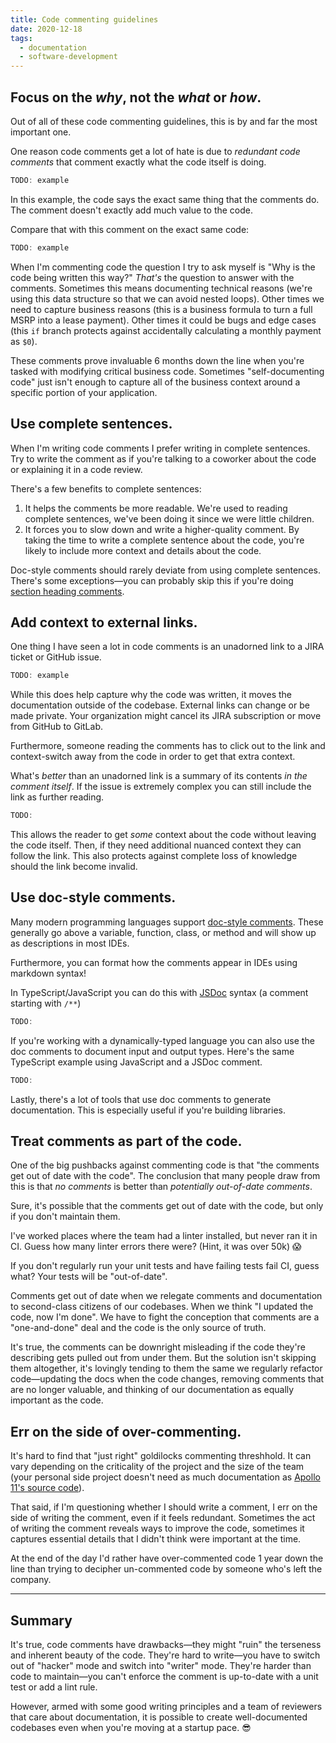 ```yaml
---
title: Code commenting guidelines
date: 2020-12-18
tags:
  - documentation
  - software-development
---
```


## Focus on the _why_, not the _what_ or _how_.

Out of all of these code commenting guidelines, this is by and far the most important one.

One reason code comments get a lot of hate is due to _redundant code comments_ that comment exactly what the code itself is doing.

```ts
TODO: example
```

In this example, the code says the exact same thing that the comments do. The comment doesn't exactly add much value to the code.

Compare that with this comment on the exact same code:

```ts
TODO: example
```

When I'm commenting code the question I try to ask myself is "Why is the code being written this way?" _That's_ the question to answer with the comments. Sometimes this means documenting technical reasons (we're using this data structure so that we can avoid nested loops). Other times we need to capture business reasons (this is a business formula to turn a full MSRP into a lease payment). Other times it could be bugs and edge cases (this `if` branch protects against accidentally calculating a monthly payment as `$0`).

These comments prove invaluable 6 months down the line when you're tasked with modifying critical business code. Sometimes "self-documenting code" just isn't enough to capture all of the business context around a specific portion of your application.

## Use complete sentences.

When I'm writing code comments I prefer writing in complete sentences. Try to write the comment as if you're talking to a coworker about the code or explaining it in a code review.

There's a few benefits to complete sentences:

1. It helps the comments be more readable. We're used to reading complete sentences, we've been doing it since we were little children.
2. It forces you to slow down and write a higher-quality comment. By taking the time to write a complete sentence about the code, you're likely to include more context and details about the code.

Doc-style comments should rarely deviate from using complete sentences. There's some exceptions—you can probably skip this if you're doing [section heading comments](TODO:).

## Add context to external links.

One thing I have seen a lot in code comments is an unadorned link to a JIRA ticket or GitHub issue.

```ts
TODO: example
```

While this does help capture why the code was written, it moves the documentation outside of the codebase. External links can change or be made private. Your organization might cancel its JIRA subscription or move from GitHub to GitLab.

Furthermore, someone reading the comments has to click out to the link and context-switch away from the code in order to get that extra context.

What's _better_ than an unadorned link is a summary of its contents _in the comment itself_. If the issue is extremely complex you can still include the link as further reading.

```ts
TODO:
```

This allows the reader to get _some_ context about the code without leaving the code itself. Then, if they need additional nuanced context they can follow the link. This also protects against complete loss of knowledge should the link become invalid.

## Use doc-style comments.

Many modern programming languages support [doc-style comments](TODO:). These generally go above a variable, function, class, or method and will show up as descriptions in most IDEs.

Furthermore, you can format how the comments appear in IDEs using markdown syntax!

In TypeScript/JavaScript you can do this with [JSDoc](TODO:) syntax (a comment starting with `/**`)

```ts
TODO:
```

If you're working with a dynamically-typed language you can also use the doc comments to document input and output types. Here's the same TypeScript example using JavaScript and a JSDoc comment.

```js
TODO:
```

Lastly, there's a lot of tools that use doc comments to generate documentation. This is especially useful if you're building libraries.

## Treat comments as part of the code.

One of the big pushbacks against commenting code is that "the comments get out of date with the code". The conclusion that many people draw from this is that _no comments_ is better than _potentially out-of-date comments_.

Sure, it's possible that the comments get out of date with the code, but only if you don't maintain them.

I've worked places where the team had a linter installed, but never ran it in CI. Guess how many linter errors there were? (Hint, it was over 50k) 😱

If you don't regularly run your unit tests and have failing tests fail CI, guess what? Your tests will be "out-of-date".

Comments get out of date when we relegate comments and documentation to second-class citizens of our codebases. When we think "I updated the code, now I'm done". We have to fight the conception that comments are a "one-and-done" deal and the code is the only source of truth.

It's true, the comments can be downright misleading if the code they're describing gets pulled out from under them. But the solution isn't skipping them altogether, it's lovingly tending to them the same we regularly refactor code—updating the docs when the code changes, removing comments that are no longer valuable, and thinking of our documentation as equally important as the code.

## Err on the side of over-commenting.

It's hard to find that "just right" goldilocks commenting threshhold. It can vary depending on the criticality of the project and the size of the team (your personal side project doesn't need as much documentation as [Apollo 11's source code](https://github.com/chrislgarry/Apollo-11)).

That said, if I'm questioning whether I should write a comment, I err on the side of writing the comment, even if it feels redundant. Sometimes the act of writing the comment reveals ways to improve the code, sometimes it captures essential details that I didn't think were important at the time.

At the end of the day I'd rather have over-commented code 1 year down the line than trying to decipher un-commented code by someone who's left the company.

---

## Summary

It's true, code comments have drawbacks—they might "ruin" the terseness and inherent beauty of the code. They're hard to write—you have to switch out of "hacker" mode and switch into "writer" mode. They're harder than code to maintain—you can't enforce the comment is up-to-date with a unit test or add a lint rule.

However, armed with some good writing principles and a team of reviewers that care about documentation, it is possible to create well-documented codebases even when you're moving at a startup pace. 😎
